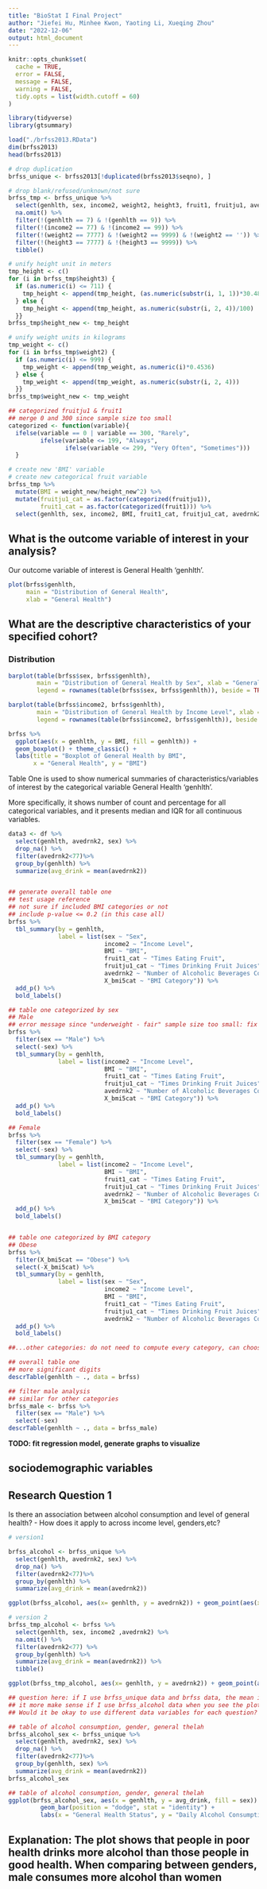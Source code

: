 ```yaml
---
title: "BioStat I Final Project"
author: "Jiefei Hu, Minhee Kwon, Yaoting Li, Xueqing Zhou"
date: "2022-12-06"
output: html_document
---
```


```r
knitr::opts_chunk$set(
  cache = TRUE,
  error = FALSE,
  message = FALSE,
  warning = FALSE,
  tidy.opts = list(width.cutoff = 60)
)
```

```r
library(tidyverse)
library(gtsummary)
```

```r
load("./brfss2013.RData")
dim(brfss2013)
head(brfss2013)
```

```r
# drop duplication
brfss_unique <- brfss2013[!duplicated(brfss2013$seqno), ]

# drop blank/refused/unknown/not sure
brfss_tmp <- brfss_unique %>%
  select(genhlth, sex, income2, weight2, height3, fruit1, fruitju1, avedrnk2, X_bmi5cat) %>%
  na.omit() %>%
  filter(!(genhlth == 7) & !(genhlth == 9)) %>%
  filter(!(income2 == 77) & !(income2 == 99)) %>%
  filter(!(weight2 == 7777) & !(weight2 == 9999) & !(weight2 == '')) %>%
  filter(!(height3 == 7777) & !(height3 == 9999)) %>%
  tibble()

# unify height unit in meters
tmp_height <- c()
for (i in brfss_tmp$height3) {
  if (as.numeric(i) <= 711) {
    tmp_height <- append(tmp_height, (as.numeric(substr(i, 1, 1))*30.48 + as.numeric(substr(i, 2, 3))*2.54)/100)
  } else {
    tmp_height <- append(tmp_height, as.numeric(substr(i, 2, 4))/100)
  }}
brfss_tmp$height_new <- tmp_height

# unify weight units in kilograms
tmp_weight <- c()
for (i in brfss_tmp$weight2) {
  if (as.numeric(i) <= 999) {
    tmp_weight <- append(tmp_weight, as.numeric(i)*0.4536)
  } else {
    tmp_weight <- append(tmp_weight, as.numeric(substr(i, 2, 4)))
  }}
brfss_tmp$weight_new <- tmp_weight

## categorized fruitju1 & fruit1
## merge 0 and 300 since sample size too small
categorized <- function(variable){
  ifelse(variable == 0 | variable == 300, "Rarely",
         ifelse(variable <= 199, "Always",
                ifelse(variable <= 299, "Very Often", "Sometimes")))
  }

# create new 'BMI' variable
# create new categorical fruit variable
brfss_tmp %>% 
  mutate(BMI = weight_new/height_new^2) %>%
  mutate(fruitju1_cat = as.factor(categorized(fruitju1)),
         fruit1_cat = as.factor(categorized(fruit1))) %>%
  select(genhlth, sex, income2, BMI, fruit1_cat, fruitju1_cat, avedrnk2, X_bmi5cat) -> brfss
```

## What is the outcome variable of interest in your analysis? 

Our outcome variable of interest is General Health 'genhlth'.

```r
plot(brfss$genhlth,
     main = "Distribution of General Health",
     xlab = "General Health")
```

##	What are the descriptive characteristics of your specified cohort?

### Distribution

```r
barplot(table(brfss$sex, brfss$genhlth),
        main = "Distribution of General Health by Sex", xlab = "General Health",
        legend = rownames(table(brfss$sex, brfss$genhlth)), beside = TRUE)
```
```r
barplot(table(brfss$income2, brfss$genhlth),
        main = "Distribution of General Health by Income Level", xlab = "General Health",
        legend = rownames(table(brfss$income2, brfss$genhlth)), beside = TRUE)
```

```r
brfss %>%
  ggplot(aes(x = genhlth, y = BMI, fill = genhlth)) +
  geom_boxplot() + theme_classic() +
  labs(title = "Boxplot of General Health by BMI",
       x = "General Health", y = "BMI")
```

Table One is used to show numerical summaries of characteristics/variables of interest by the categorical variable General Health 'genhlth'. 

More specifically, it shows number of count and percentage for all categorical variables, and it presents median and IQR for all continuous variables.

```r
data3 <- df %>%
  select(genhlth, avedrnk2, sex) %>%
  drop_na() %>%
  filter(avedrnk2<77)%>%
  group_by(genhlth) %>%
  summarize(avg_drink = mean(avedrnk2))


## generate overall table one
## test usage reference
## not sure if included BMI categories or not
## include p-value <= 0.2 (in this case all)
brfss %>%
  tbl_summary(by = genhlth,
              label = list(sex ~ "Sex",
                           income2 ~ "Income Level",
                           BMI ~ "BMI",
                           fruit1_cat ~ "Times Eating Fruit",
                           fruitju1_cat ~ "Times Drinking Fruit Juices",
                           avedrnk2 ~ "Number of Alcoholic Beverages Comsumption per Day",
                           X_bmi5cat ~ "BMI Category")) %>%
  add_p() %>%
  bold_labels()
```

```r
## table one categorized by sex
## Male
## error message since "underweight - fair" sample size too small: fix it?
brfss %>%
  filter(sex == "Male") %>%
  select(-sex) %>%
  tbl_summary(by = genhlth,
              label = list(income2 ~ "Income Level",
                           BMI ~ "BMI",
                           fruit1_cat ~ "Times Eating Fruit",
                           fruitju1_cat ~ "Times Drinking Fruit Juices",
                           avedrnk2 ~ "Number of Alcoholic Beverages Comsumption per Day",
                           X_bmi5cat ~ "BMI Category")) %>%
  add_p() %>%
  bold_labels()

## Female
brfss %>%
  filter(sex == "Female") %>%
  select(-sex) %>%
  tbl_summary(by = genhlth,
              label = list(income2 ~ "Income Level",
                           BMI ~ "BMI",
                           fruit1_cat ~ "Times Eating Fruit",
                           fruitju1_cat ~ "Times Drinking Fruit Juices",
                           avedrnk2 ~ "Number of Alcoholic Beverages Comsumption per Day",
                           X_bmi5cat ~ "BMI Category")) %>%
  add_p() %>%
  bold_labels()


## table one categorized by BMI category
## Obese
brfss %>%
  filter(X_bmi5cat == "Obese") %>%
  select(-X_bmi5cat) %>%
  tbl_summary(by = genhlth,
              label = list(sex ~ "Sex",
                           income2 ~ "Income Level",
                           BMI ~ "BMI",
                           fruit1_cat ~ "Times Eating Fruit",
                           fruitju1_cat ~ "Times Drinking Fruit Juices",
                           avedrnk2 ~ "Number of Alcoholic Beverages Comsumption per Day")) %>%
  add_p() %>%
  bold_labels()

##...other categories: do not need to compute every category, can choose some to analyze
```

```r
## overall table one
## more significant digits
descrTable(genhlth ~ ., data = brfss)

## filter male analysis
## similar for other categories
brfss_male <- brfss %>%
  filter(sex == "Male") %>%
  select(-sex)
descrTable(genhlth ~ ., data = brfss_male)
```

**TODO: fit regression model, generate graphs to visualize**

## sociodemographic variables

## Research Question 1
Is there an association between alcohol consumption and level of general health?
-  How does it apply to across income level, genders,etc?

```r
# version1

brfss_alcohol <- brfss_unique %>%
  select(genhlth, avedrnk2, sex) %>%
  drop_na() %>%
  filter(avedrnk2<77)%>%
  group_by(genhlth) %>%
  summarize(avg_drink = mean(avedrnk2))

ggplot(brfss_alcohol, aes(x= genhlth, y = avedrnk2)) + geom_point(aes(x= genhlth, y = avg_drink)) + labs(x = "general health", y = "average drink", title = "general health vs average drink") 

# version 2
brfss_tmp_alcohol <- brfss %>%
  select(genhlth, sex, income2 ,avedrnk2) %>%
  na.omit() %>%
  filter(avedrnk2<77) %>%
  group_by(genhlth) %>%
  summarize(avg_drink = mean(avedrnk2)) %>%
  tibble()

ggplot(brfss_tmp_alcohol, aes(x= genhlth, y = avedrnk2)) + geom_point(aes(x= genhlth, y = avg_drink)) + labs(x = "general health", y = "average drink", title = "general health vs average drink") 

## question here: if I use brfss_unique data and brfss data, the mean is different
## it more make sense if I use brfss_alcohol data when you see the plot.
## Would it be okay to use different data variables for each question? or should we make the primary data more general? 
```
```r
## table of alcohol consumption, gender, general thelah
brfss_alcohol_sex <- brfss_unique %>%
  select(genhlth, avedrnk2, sex) %>%
  drop_na() %>%
  filter(avedrnk2<77)%>%
  group_by(genhlth, sex) %>%
  summarize(avg_drink = mean(avedrnk2))
brfss_alcohol_sex
```

```r
## table of alcohol consumption, gender, general thelah
ggplot(brfss_alcohol_sex, aes(x = genhlth, y = avg_drink, fill = sex)) +
         geom_bar(position = "dodge", stat = "identity") +
         labs(x = "General Health Status", y = "Daily Alcohol Consumption", fill = "Gender", title = "Relationship between genhealth and alcohol consumption") 
```
## Explanation: The plot shows that people in poor health drinks more alcohol than those people in good health. When comparing between genders, male consumes more alcohol than women
